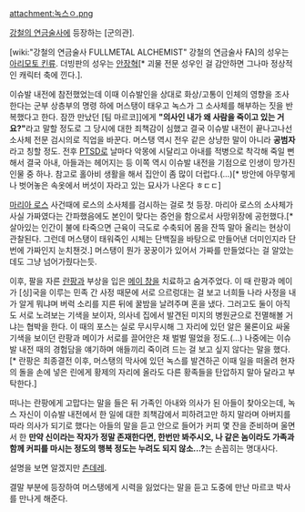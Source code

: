attachment:녹스ㅇ.png

[[강철의 연금술사]]에 등장하는 [군의관].

[wiki:"강철의 연금술사 FULLMETAL ALCHEMIST" 강철의 연금술사 FA]의 성우는 [[아리모토 킨류]]. 더빙판의 성우는 [[안장혁]][* 괴물 전문 성우인 걸 감안하면 그나마 정상적인 캐릭터 축에 낀다.].

이슈발 내전에 참전했었는데 이때 이슈발인을 상대로 화상/고통이 인체의 영향을 조사한다는 군부 상층부의 명령 하에 머스탱이 태우고 녹스가 그 소사체를 해부하는 짓을 반복했다고 한다. 잠깐 만났던 [팀 마르코]]에게 '''"의사인 내가 왜 사람을 죽이고 있는 거요?"'''라고 말할 정도로 그 당시에 대한 죄책감이 심했고 결국 이슈발 내전이 끝나고나선 소사체 전문 검시의로 직업을 바꾼다. 머스탱 역시 전우 같은 상냥한 말이 아니라 '''공범자'''라고 칭할 정도. 전후 [[PTSD]]로 날마다 악몽에 시달리고 아내를 적병으로 착각해 죽일 뻔해서 결국 아내, 아들과는 헤어지는 등 이쪽 역시 이슈발 내전을 기점으로 인생이 망가진 인물 중 하나. 참고로 홀아비 생활을 해서 집안이 좀 많이 더럽다.(...)[* 방안에 아무렇게나 벗어놓은 속옷에서 버섯이 자라고 있는 묘사가 나온다 ㅎㄷㄷ]

[[마리아 로스]] 사건때에 로스의 소사체를 검시하는 걸로 첫 등장. 마리아 로스의 소사체가 사실 가짜였다는 간파했음에도 본인이 맞다는 증언을 함으로서 사망위장에 공헌했다.[* 살아있는 인간이 불에 타죽으면 근육이 극도로 수축되어 몸을 잔뜩 말아 올리는 현상이 관찰된다. 그런데 머스탱이 태워죽인 시체는 단백질을 바탕으로 만들어낸 더미인지라 단번에 가짜인지 눈치챈것.] 머스탱이 뭔가 꿍꿍이가 있어서 가짜를 만들었다는 걸 알았는데도 그냥 넘어가줬다는듯.

이후, 팔을 자른 [[란팡]]과 부상을 입은 [[메이 창]]을 치료하고 숨겨주었다. 이 때 란팡과 메이가 [싱]국을 이루는 민족 간 사정 때문에 서로 으르렁대는 걸 보고 너희들 나라 사정을 내가 알게 뭐냐며 버럭 소리를 지른 뒤에 꿀밤을 날려주며 혼을 냈다. 그러고도 둘이 아직도 서로 노려보는 기색을 보이자, 의사네 집에서 발견된 미지의 병원균으로 전멸해볼 거냐는 협박을 한다. 이 때의 포스는 실로 무시무시해 그 자리에 있던 알은 물론이요 싸울 기색을 보이던 란팡과 메이가 서로를 끌어안은 채 벌벌 떨었을 정도.(...) 나중에는 이슈발 내전 때의 경험담을 얘기하며 애들끼리 죽이려 드는 걸 보고 싶지 않다는 말을 했다.[* 란팡은 최종결전 이후, 머스탱의 막사에 있던 녹스를 발견하곤 이때 일을 떠올려 현자의 돌을 손에 넣은 린에게 황제의 자리에 올라도 다른 황족들을 탄압하지 말아 달라고 부탁한다.]

떠나는 란팡에게 고맙다는 말을 들은 뒤 가족인 아내와 의사가 된 아들이 찾아오는데, 녹스 자신이 이슈발 내전에서 한 일에 대한 죄책감에서 피하려고만 하지 말라며 아버지를 따라 의사가 되기로 했다는 아들의 말을 듣고 안으로 들어가 커피 몇 잔을 준비하며 울면서 한 '''만약 신이라는 작자가 정말 존재한다면, 한번만 봐주시오, 나 같은 놈이라도 가족과 함께 커피를 마시는 정도의 행복 정도는 누려도 되지 않소…?'''는 손꼽히는 명대사다. 

설명을 보면 알겠지만 [[츤데레]].

결말 부분에 등장하여 머스탱에게 시력을 잃었다는 말을 듣고 도중에 만난 마르코 박사를 만나게 해준다.
